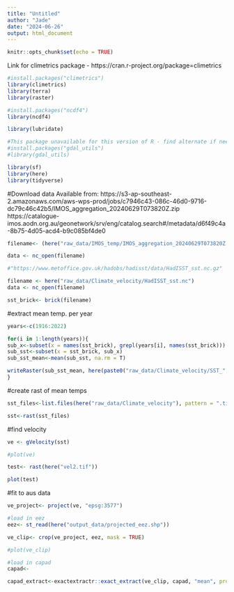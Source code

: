 ```yaml
---
title: "Untitled"
author: "Jade"
date: "2024-06-26"
output: html_document
---
```


```r
knitr::opts_chunk$set(echo = TRUE)
```


Link for climetrics package - https://cran.r-project.org/package=climetrics 
```r
#install.packages("climetrics")
library(climetrics)
library(terra)
library(raster)

#install.packages("ncdf4")
library(ncdf4)

library(lubridate)

#This package unavailable for this version of R - find alternate if needed 
#install.packages("gdal_utils")
#library(gdal_utils)

library(sf)
library(here)
library(tidyverse)
```


#Download data 
Available from: https://s3-ap-southeast-2.amazonaws.com/aws-wps-prod/jobs/c7946c43-086c-46d0-9716-dc79c46c42b5/IMOS_aggregation_20240629T073820Z.zip
https://catalogue-imos.aodn.org.au/geonetwork/srv/eng/catalog.search#/metadata/d6f49c4a-8b75-4d05-acd4-b9c085bf4de0
```r
filename<- (here("raw_data/IMOS_temp/IMOS_aggregation_20240629T073820Z.nc"))

data <- nc_open(filename)
```

```r
#"https://www.metoffice.gov.uk/hadobs/hadisst/data/HadISST_sst.nc.gz"

filename <- here("raw_data/Climate_velocity/HadISST_sst.nc")
data <- nc_open(filename)
```

```r
sst_brick<- brick(filename)
```

#extract mean temp. per year
```r
years<-c(1916:2022)

for(i in 1:length(years)){
sub_x<-subset(x = names(sst_brick), grepl(years[i], names(sst_brick))) 
sub_sst<-subset(x = sst_brick, sub_x)
sub_sst_mean<-mean(sub_sst, na.rm = T)

writeRaster(sub_sst_mean, here(paste0("raw_data/Climate_velocity/SST_",years[[i]],".tif")), overwrite = T)
}

```


#create rast of mean temps
```r
sst_files<-list.files(here("raw_data/Climate_velocity"), pattern = ".tif", full.names = T)

sst<-rast(sst_files)

```

#find velocity
```r
ve <- gVelocity(sst)

#plot(ve)
```
```r
test<- rast(here("vel2.tif"))

plot(test)
```


#fit to aus data 
```r
ve_project<- project(ve, "epsg:3577")

#load in eez 
eez<- st_read(here("output_data/projected_eez.shp"))

ve_clip<- crop(ve_project, eez, mask = TRUE)

#plot(ve_clip)
```



```r
#load in capad 
capad<- 

capad_extract<-exactextractr::exact_extract(ve_clip, capad, "mean", progress = T)
```

